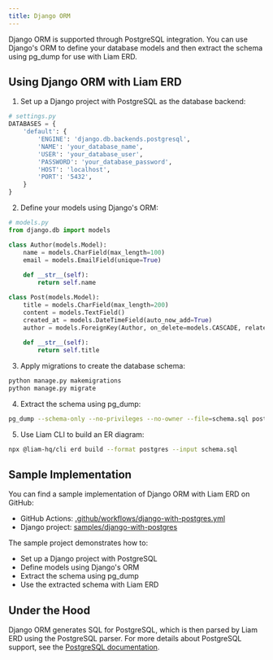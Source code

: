 ```yaml
---
title: Django ORM
---
```


Django ORM is supported through PostgreSQL integration. You can use Django's ORM to define your database models and then extract the schema using pg_dump for use with Liam ERD.

## Using Django ORM with Liam ERD

1. Set up a Django project with PostgreSQL as the database backend:

```python
# settings.py
DATABASES = {
    'default': {
        'ENGINE': 'django.db.backends.postgresql',
        'NAME': 'your_database_name',
        'USER': 'your_database_user',
        'PASSWORD': 'your_database_password',
        'HOST': 'localhost',
        'PORT': '5432',
    }
}
```

2. Define your models using Django's ORM:

```python
# models.py
from django.db import models

class Author(models.Model):
    name = models.CharField(max_length=100)
    email = models.EmailField(unique=True)
    
    def __str__(self):
        return self.name

class Post(models.Model):
    title = models.CharField(max_length=200)
    content = models.TextField()
    created_at = models.DateTimeField(auto_now_add=True)
    author = models.ForeignKey(Author, on_delete=models.CASCADE, related_name='posts')
    
    def __str__(self):
        return self.title
```

3. Apply migrations to create the database schema:

```bash
python manage.py makemigrations
python manage.py migrate
```

4. Extract the schema using pg_dump:

```bash
pg_dump --schema-only --no-privileges --no-owner --file=schema.sql postgres://username:password@localhost:5432/your_database_name
```

5. Use Liam CLI to build an ER diagram:

```bash
npx @liam-hq/cli erd build --format postgres --input schema.sql
```

## Sample Implementation

You can find a sample implementation of Django ORM with Liam ERD on GitHub:

- GitHub Actions: [.github/workflows/django-with-postgres.yml](https://github.com/liam-hq/liam-erd-samples/blob/main/.github/workflows/django-with-postgres.yml)
- Django project: [samples/django-with-postgres](https://github.com/liam-hq/liam-erd-samples/tree/main/samples/django-with-postgres)

The sample project demonstrates how to:
- Set up a Django project with PostgreSQL
- Define models using Django's ORM
- Extract the schema using pg_dump
- Use the extracted schema with Liam ERD

## Under the Hood

Django ORM generates SQL for PostgreSQL, which is then parsed by Liam ERD using the PostgreSQL parser. For more details about PostgreSQL support, see the [PostgreSQL documentation](/docs/parser/supported-formats/postgresql).
